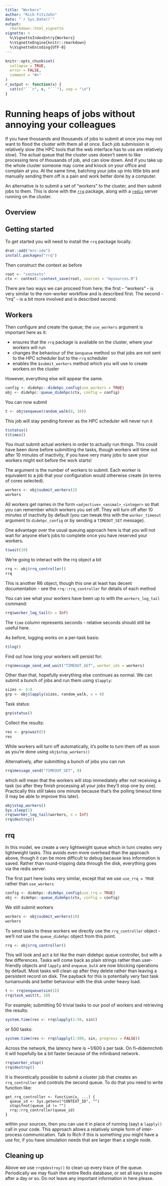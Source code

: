 ```yaml
---
title: "Workers"
author: "Rich FitzJohn"
date: "`r Sys.Date()`"
output:
  rmarkdown::html_vignette
vignette: >
  %\VignetteIndexEntry{Workers}
  %\VignetteEngine{knitr::rmarkdown}
  %\VignetteEncoding{UTF-8}
---
```


<!-- HEADER -->

```r
knitr::opts_chunk$set(
  collapse = TRUE,
  error = FALSE,
  comment = "#>"
)
r_output <- function(x) {
  cat(c("```r", x, "```"), sep = "\n")
}
```

# Running heaps of jobs without annoying your colleagues

If you have thousands and thousands of jobs to submit at once you
may not want to flood the cluster with them all at once.  Each job
submission is relatively slow (the HPC tools that the web interface
has to use are relatively slow).  The actual queue that the cluster
uses doesn't seem to like processing tens of thousands of job, and
can slow down.  And if you take up the whole cluster someone may
come and knock on your office and complain at you.  At the same
time, batching your jobs up into little bits and manually sending
them off is a pain and work better done by a computer.

An alternative is to submit a set of "workers" to the cluster, and
then submit jobs to them.  This is done with the
[`rrq`](https://github.com/mrc-ide/rrq) package, along with a
[`redis`](https://redis.io) server running on the cluster.

## Overview

## Getting started

To get started you will need to install the `rrq` package locally.

```r
drat::add("mrc-ide")
install.packages("rrq")
```

Then construct the context as before

```r
root <- "contexts"
ctx <- context::context_save(root, sources = "mysources.R")
```

There are two ways we can proceed from here; the first - "workers"
- is very similar to the non-worker workflow and is described
first.  The second - "rrq" - is a bit more involved and is
described second.

## Workers

Then configure and create the queue; the `use_workers` argument is important here as it:

* ensures that the `rrq` package is available on the cluster, where your workers will run
* changes the behaviour of the `$enqueue` method so that jobs are not sent to the HPC scheduler but to the `rrq` scheduler
* enables the `$submit_workers` method which you will use to create workers on the cluster

However, everything else will appear the same.

```r
config <- didehpc::didehpc_config(use_workers = TRUE)
obj <- didehpc::queue_didehpc(ctx, config = config)
```

You can now submit

```r
t <- obj$enqueue(random_walk(0, 10))
```

This job will stay pending forever as the HPC scheduler will never run it

```r
t$status()
t$times()
```

You must submit actual workers in order to actually run things. This could have been done before submitting the tasks, though workers will time out after 10 minutes of inactivity, if you have very many jobs to save your workers might exit before the work starts!

The argument is the number of workers to submit. Each worker is equivalent to a job that your configuration would otherwise create (in terms of cores selected).

```r
workers <- obj$submit_workers(2)
workers
```

All workers get names in the form `<adjective>_<animal>_<integer>`
so that you can remember which workers you set off.  They will turn
off after 10 minutes of inactivity by default (you can tweak this
with the `worker_timeout` argument to `didehpc_config` or by
sending a `TIMEOUT_SET` message).

One advantage over the usual queuing approach here is that you will
not wait for anyone else's jobs to complete once you have reserved
your workers.

```r
t$wait(10)
```

We're going to interact with the rrq object a bit

```r
rrq <- obj$rrq_controller()
rrq
```

This is another R6 object, though this one at least has decent documentation - see the `rrq::rrq_controller` for details of each method

You can see what your workers have been up to with the
`workers_log_tail` command:

```r
rrq$worker_log_tail(n = Inf)
```

The `time` column represents seconds - relative seconds should still be useful here.

As before, logging works on a per-task basis:
```r
t$log()
```

Find out how long your workers will persist for:

```r
rrq$message_send_and_wait("TIMEOUT_GET", worker_ids = workers)
```

Other than that, hopefully everything else continues as normal.  We
can submit a bunch of jobs and run them using `$lapply`:

```r
sizes <- 3:8
grp <- obj$lapply(sizes, random_walk, x = 0)
```

Task status:
```r
grp$status()
```

Collect the results:
```r
res <- grp$wait(5)
res
```

While workers will turn off automatically, it's polite to turn them
off as soon as you're done using `obj$stop_workers()`

Alternatively, after submitting a bunch of jobs you can run

```r
rrq$message_send("TIMEOUT_SET", 0)
```

which will mean that the workers will stop immediately after not
receiving a task (so after they finish processing all your jobs
they'll stop one by one).  Practically this still takes one minute
because that's the polling timeout time (I may be able to improve
this later).

```r
obj$stop_workers()
Sys.sleep(1)
rrq$worker_log_tail(workers, n = Inf)
rrq$destroy()
```

## rrq

In this model, we create a very lightweight queue which in turn
creates very lightweight tasks.  This avoids even more overhead
than the approach above, though it can be more difficult to debug
because less information is saved.  Rather than round-tripping data
through the disk, everything goes via the redis server.

The first part here looks very similar, except that we use `use_rrq = TRUE` rather than `use_workers`

```r
config <- didehpc::didehpc_config(use_rrq = TRUE)
obj <- didehpc::queue_didehpc(ctx, config = config)
```

We still submit workers

```r
workers <- obj$submit_workers(10)
workers
```

To send tasks to these workers we directly use the `rrq_controller` object - we'll not use the `queue_didehpc` object from this point.

```r
rrq <- obj$rrq_controller()
```

This will look and act a lot like the main didehpc queue controller, but with a few differences.  Tasks will come back as plain strings rather than user-friendly objects and `lapply` and `enqueue_bulk` are now blocking operations by default. Most tasks will clean up after they delete rather than leaving a persistent record on disk.  The payback for this is potentially very fast task turnarounds and better behaviour with the disk under heavy load.

```r
t <- rrq$enqueue(sin(1))
rrq$task_wait(t, 10)
```

For example; submitting 50 trivial tasks to our pool of workers and retrieving the results:

```r
system.time(res <- rrq$lapply(1:50, sin))
```

or 500 tasks:

```r
system.time(res <- rrq$lapply(1:500, sin, progress = FALSE))
```

Across the network, the latency here is ~1/600 s per task.  On fi--didemrchnb it will hopefully be a bit faster because of the infiniband network.

```r
rrq$worker_stop()
rrq$destroy()
```

It is theoretically possible to submit a cluster job that creates an `rrq_controller` and controls the second queue. To do that you need to write function like:

```
get_rrq_controller <- function(x, ...) {
  queue_id <- Sys.getenv("CONTEXT_ID", "")
  stopifnot(queue_id != "")
  rrq::rrq_controller(queue_id)
}
```

within your sources, then you can use it in place of running (say) a `lapply()` call in your code. This approach allows a relatively simple form of inter-process communication. Talk to Rich if this is something you might have a use for, if you have simulation needs that are larger than a single node.

## Cleaning up

Above we use `rrq$destroy()` to clean up every trace of the queue. Periodically we may flush the entire Redis database, or set all keys to expire after a day or so. Do not leave any important information in here please.
